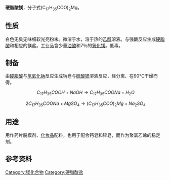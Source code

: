 {{chembox
|  Reference = <ref name="GESTIS">{{GESTIS|ZVG=21530|CAS=557-04-0|Datum=22. Dezember 2007}}</ref>
|  ImageFile = Magnesium stearate.png
|  ImageSize = 250px
|  IUPACName = Magnesium octadecanoate
|  OtherName = 十八烷酸镁<br />十八酸镁
| Section1 = {{Chembox Identifiers
|   CASNo_Ref = {{cascite}}
|   CASNo = 557-04-0
|   PubChem = 11177
|   SMILES = CCCCCCCCCCCCCCCCCC(=O)[O-].CCCCCCCCCCCCCCCCCC(=O)[O-].[Mg+2]
  }}
| Section2 = {{Chembox Properties
|   Formula = C<sub>36</sub>H<sub>70</sub>MgO<sub>4</sub>
|   MolarMass = 591.27
|   Appearance = 白色粉末
|   Density = 1.05 g·cm<sup>−3</sup><ref>{{cite web |url=http://www.silbermann.de/download/SDB/05618200.pdf |title=存档副本 |accessdate=2009-12-24 |deadurl=yes |archiveurl=https://web.archive.org/web/20071008181250/http://www.silbermann.de/download/SDB/05618200.pdf |archivedate=2007-10-08 }}</ref>
|   MeltingPtC = 150
|   BoilingPt = 
|   Solubility = 不溶于水
|   SolOther = 微溶于[[苯|苯]]，不溶于[[醚|醚]]
  }}
| Section7 = {{Chembox Hazards
|   ExternalMSDS = [http://ptcl.chem.ox.ac.uk/MSDS/MA/magnesium_stearate.html 硬脂酸镁MSDS]}}
|   FlashPt = 250 °C
|   LD50 = > 1000 mg/kg (大鼠经口)
}}

'''硬脂酸镁'''，分子式(C<sub>17</sub>H<sub>35</sub>COO)<sub>2</sub>Mg。

==性质==
白色无臭无味细软光亮粉末。微溶于水，溶于热的[[乙醇|乙醇]]溶液。与强酸反应生成[[硬脂酸|硬脂酸]]和相应的镁盐。工业品含少量[[油酸|油酸]]和7％的[[氧化镁|氧化镁]]。低毒。

==制备==
由[[硬脂酸|硬脂酸]]与[[氢氧化钠|氢氧化钠]]反应生成钠皂与[[硫酸镁|硫酸镁]]溶液反应，经分离、在90°C干燥而得。
:<math>\ C_{17}H_{35}COOH+NaOH\rightarrow C_{17}H_{35}COONa+H_2O</math>
:<math>\ 2C_{17}H_{35}COONa+MgSO_4\rightarrow (C_{17}H_{35}COO)_2Mg+Na_2SO_4</math>

==用途==
用作药片脱模剂、[[化妆品|化妆品]]配料，也用于配合钙皂和锌皂，而作为聚氯乙烯的稳定剂。

==参考资料==
{{reflist}}

[[Category:镁化合物|Category:镁化合物]]
[[Category:硬脂酸盐|Category:硬脂酸盐]]